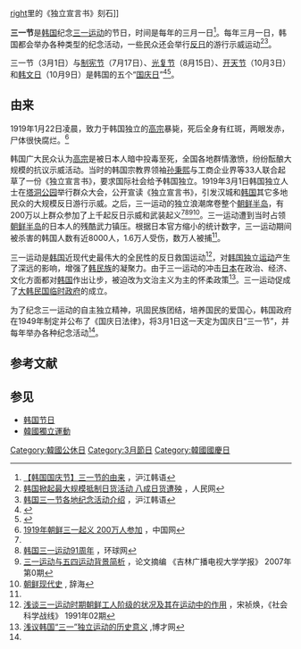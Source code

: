 {{For|也被译为“三一节”的基督教节日|聖三一主日}}
{{Infobox Korean name
|hangul = 3·1절(삼일절)
|hanja = 三一節
|rr = Samiljeol
|mr = Samiljŏl
}}
[[FIle:DecIndep31.jpg|right]]里的《独立宣言书》刻石]]

'''三一节'''是[[韩国|韩国]]纪念[[三一运动|三一运动]]的节日，时间是每年的三月一日<ref name="沪江">[http://kr.hujiang.com/new/p354555/ 【韩国国庆节】三一节的由来] {{Wayback|url=http://kr.hujiang.com/new/p354555/ |date=20141006082320 }}，沪江韩语</ref>。每年三月一日，韩国都会举办各种类型的纪念活动，一些民众还会举行[[反日|反日]]的游行示威运动<ref>[http://finance.people.com.cn/n/2013/0227/c1004-20613905.html 韩国掀起最大规模抵制日货活动 八成日货遭殃] {{Wayback|url=http://finance.people.com.cn/n/2013/0227/c1004-20613905.html |date=20130607184532 }}，人民网</ref><ref>[http://kr.hujiang.com/new/p585272/ 韩国三一节各地纪念活动介绍] {{Wayback|url=http://kr.hujiang.com/new/p585272/ |date=20141018095321 }}，沪江韩语</ref>。

三一节（3月1日）与[[制宪节|制宪节]]（7月17日）、[[韩国光复节|光复节]]（8月15日）、[[开天节|开天节]]（10月3日）和[[韩文日|韩文日]]（10月9日）是韩国的五个“[[国庆日|国庆日]]”<ref>{{cite web |url =http://world.people.com.cn/n/2014/1003/c1002-25775515.html |title =首尔举行游街庆典欢度韩国国庆日 |publisher =人民网 |accessdate =2014-10-18 |archive-date =2017-07-15 |archive-url =https://web.archive.org/web/20170715042504/http://world.people.com.cn/n/2014/1003/c1002-25775515.html |dead-url =no }}</ref><ref>{{cite web |url = http://www.chinanews.com/gj/2013/12-02/5568470.shtml |title = 韩国节假日遇周末不调休 一年最多休息12天 |publisher = [[中国新闻网|中国新闻网]] |accessdate = 2014-10-18 |archive-date = 2017-07-15 |archive-url = https://web.archive.org/web/20170715042319/http://www.chinanews.com/gj/2013/12-02/5568470.shtml |dead-url = no }}</ref>。

== 由来 ==
1919年1月22日凌晨，致力于韩国独立的[[朝鲜高宗|高宗]]暴毙，死后全身有红斑，两眼发赤，尸体很快腐烂。<ref name="China">[http://www.china.com.cn/chinese/WISI/986557.htm 1919年朝鲜三一起义 200万人参加] {{Wayback|url=http://www.china.com.cn/chinese/WISI/986557.htm |date=20141006081157 }}，中国网</ref>

韩国广大民众认为[[朝鲜高宗|高宗]]是被日本人暗中投毒至死，全国各地群情激愤，纷纷酝酿大规模的抗议示威活动。当时的韩国宗教界领袖[[孙秉熙|孙秉熙]]与工商企业界等33人联合起草了一份《独立宣言书》，要求国际社会给予韩国独立。1919年3月1日韩国独立人士在[[塔洞公园|塔洞公园]]举行群众大会，公开宣读《独立宣言书》，引发汉城和[[大韩帝国|韩国]]其它多地民众的大规模反日游行示威。之后，三一运动的独立浪潮席卷整个[[朝鲜半岛|朝鲜半岛]]，有200万以上群众参加了上千起反日示威和武装起义<ref name="China"/><ref>[http://world.huanqiu.com/photo/2010-03/730245.html 韩国三一运动91周年] {{Wayback|url=http://world.huanqiu.com/photo/2010-03/730245.html |date=20141006095737 }}，环球网</ref><ref name="论文">[http://www.jlrtvu.jl.cn/xb/file.asp?fileid=20070314013 三一运动与五四运动背景简析] {{Wayback|url=http://www.jlrtvu.jl.cn/xb/file.asp?fileid=20070314013 |date=20141006124337 }}，论文摘编 《吉林广播电视大学学报》 2007年第0期</ref><ref>[http://www.docin.com/p-555632722.html 朝鲜现代史] {{Wayback|url=http://www.docin.com/p-555632722.html |date=20141006160846 }}, 辞海</ref>。三一运动遭到当时占领[[朝鲜半岛|朝鲜半岛]]的日本人的残酷武力镇压。根据日本官方缩小的统计数字，三一运动期间被杀害的韩国人数有近8000人，1.6万人受伤，数万人被捕<ref name="China" />。

三一运动是[[韩国|韩国]]近现代史最伟大的全民性的反日救国运动<ref>[http://www.cnki.com.cn/Article/CJFDTotal-SHZX199102032.htm 浅谈三一运动时期朝鲜工人阶级的状况及其在运动中的作用] {{Wayback|url=http://www.cnki.com.cn/Article/CJFDTotal-SHZX199102032.htm |date=20141006173135 }}，宋祯焕，《社会科学战线》 1991年02期</ref>，对[[韩国独立运动|韩国独立运动]]产生了深远的影响，增强了[[韩民族|韩民族]]的凝聚力。由于三一运动的冲击[[大日本帝国|日本]]在政治、经济、文化方面都对[[大韩帝国|韩国]]作出让步，被迫改为文治主义为主的怀柔政策<ref name="意义">[http://www.hbrc.com/rczx/shownews-2937679-35.html 浅议韩国“三一”独立运动的历史意义] {{Wayback|url=http://www.hbrc.com/rczx/shownews-2937679-35.html |date=20141006120404 }},博才网</ref>。三一运动促成了[[大韩民国临时政府|大韩民国临时政府]]的成立。

为了纪念三一运动的自主独立精神，巩固民族团结，培养国民的爱国心，韩国政府在1949年制定并公布了《国庆日法律》，将3月1日这一天定为国庆日“三一节”，并每年举办各种纪念活动<ref name="沪江" />。

== 参考文献 ==
{{Reflist|2}}

== 参见 ==
* [[韩国节日|韩国节日]]
* [[韓國獨立運動|韓國獨立運動]]

{{韓國公共假日}}

[[Category:韓國公休日|Category:韓國公休日]]
[[Category:3月節日|Category:3月節日]]
[[Category:韓國國慶日|Category:韓國國慶日]]